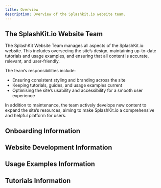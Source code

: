 ```yaml
---
title: Overview
description: Overview of the Splashkit.io website team.
---
```



## The SplashKit.io Website Team

The SplashKit Website Team manages all aspects of the SplashKit.io website. This includes overseeing
the site’s design, maintaining up-to-date tutorials and usage examples, and ensuring that all
content is accurate, relevant, and user-friendly.

The team’s responsibilities include:

- Ensuring consistent styling and branding across the site
- Keeping tutorials, guides, and usage examples current
- Optimising the site’s usability and accessibility for a smooth user experience

In addition to maintenance, the team actively develops new content to expand the site’s resources,
aiming to make SplashKit.io a comprehensive and helpful platform for users.

## Onboarding Information

<CardGrid>
  <LinkCard
    title="Getting Started with Starlight.io"
    description="The guide on how to get started with Starlight.io."
    href="/products/splashkit/splashkit-website/onboarding/01-setting-up"
  />
  <LinkCard
    title="Common Troubleshooting Tips"
    description="How to fix common issues that may arise."
    href="/products/splashkit/splashkit-website/onboarding/02-troubleshooting"
  />
  <LinkCard
    title="How to Create a Pull Request"
    description="The guide on how to create a pull request."
    href="/products/splashkit/splashkit-website/onboarding/03-pull-request"
  />
  <LinkCard
    title="Pull Request Template"
    description="The template for creating a pull request."
    href="/products/splashkit/splashkit-website/onboarding/04-pull-request-template"
  />
  <LinkCard
    title="Peer Review Guide"
    description="The guide on how to do a peer review."
    href="/products/splashkit/splashkit-website/onboarding/05-peer-review"
  />
  <LinkCard
    title="Peer Review Guide for Web Dev"
    description="The guide on how to do a peer review for web development."
    href="/products/splashkit/splashkit-website/onboarding/06-peer-review-web"
  />
  <LinkCard
    title="Planner Board Etiquette"
    description="The guide on how to use the planner board within the SplashKit team."
    href="/products/splashkit/splashkit-website/onboarding/07-planner-board"
  />
</CardGrid>

## Website Development Information

<CardGrid>
  <LinkCard
    title="Website Development Overview"
    description="The overview of the SplashKit website development."
    href="/products/splashkit/splashkit-website/website-documentation/01-splashkit-website-overview"
  />
  <LinkCard
    title="Website Development Files"
    description="The files used in the SplashKit website development."
    href="/products/splashkit/splashkit-website/website-documentation/02-web-dev-files"
  />
  <LinkCard
    title="Website Development Style Guide"
    description="The style guide for the SplashKit website development."
    href="/products/splashkit/splashkit-website/website-documentation/03-styling-guide"
  />
</CardGrid>

## Usage Examples Information

<CardGrid>
  <LinkCard
    title="Creating Usage Examples"
    description="How to create usage examples for the Splashkit website."
    href="/products/splashkit/splashkit-website/usage-examples/02-creating-usage-examples"
  />
  <LinkCard
    title="Pull Requests for Usage Examples"
    description="How to create a pull request for usage examples."
    href="/products/splashkit/splashkit-website/usage-examples/03-usage-pull-request"
  />
  <LinkCard
    title="Peer Reviews for Usage Examples"
    description="How to do a peer review for usage examples."
    href="/products/splashkit/splashkit-website/usage-examples/04-usage-peer-review"
  />
  <LinkCard
    title="Style Guide for Usage Examples"
    description="General rules to follow when creating usage examples."
    href="/products/splashkit/splashkit-website/usage-examples/05-usage-example-style-guide"
  />
</CardGrid>

## Tutorials Information

<CardGrid>
  <LinkCard
    title="Tutorial Proposal Template"
    description="The template for creating a tutorial proposal."
    href="/products/splashkit/splashkit-website/tutorials-documentation/01-tutorial-proposal-template"
  />
  <LinkCard
    title="Tutorial Style Guide"
    description="The style guide for creating tutorials."
    href="/products/splashkit/splashkit-website/tutorials-documentation/02-tutorial-style-guide"
  />
  <LinkCard
    title="Tutorial Reviews"
    description="The current tutorials that need to be reviewed."
    href="/products/splashkit/splashkit-website/tutorials-documentation/03-tutorial-reviews"
  />
  <LinkCard
    title="OOP Styling Guide"
    description="How to convert top level statements to OOP or vice versa."
    href="/products/splashkit/splashkit-website/tutorials-documentation/04-adding-oop"
  />
</CardGrid>
